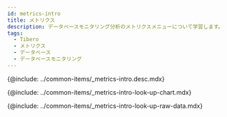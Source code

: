 ```yaml
---
id: metrics-intro
title: メトリクス
description: データベースモニタリング分析のメトリクスメニューについて学習します。
tags:
  - Tibero
  - メトリクス
  - データベース
  - データベースモニタリング
---
```



<!-- 概要-->

{@include: ../common-items/_metrics-intro.desc.mdx}

<IntroExam category='db_tibero_counter'/>

<ProdImg img='metrics-example-00.png' desc=''/>

<!-- メトリクスチャートを照会する-->

{@include: ../common-items/_metrics-intro-look-up-chart.mdx}  

<LookupchartDesc metric='active sessions' category='db_oracle_counter' />

<!-- メトリクスRaw Dataを照会する-->

{@include: ../common-items/_metrics-intro-look-up-raw-data.mdx}
